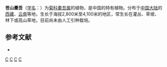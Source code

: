 {{Speciesbox 
| genus = Ligularia
| species = tsangchanensis
| authority = (Franch.) Hand.-Mazz.
}}

'''苍山橐吾'''（[[学名|学名]]：{{lang|la|''Ligularia tsangchanensis''}}）为[[菊科|菊科]][[橐吾属|橐吾属]]的植物，是中国的特有植物。分布于[[中国大陆|中国大陆]]的[[西藏|西藏]]、[[云南|云南]]等地，生长于海拔2,800米至4,100米的地区，常生长在灌丛、草坡、林下或高山草地，目前尚未由人工引种栽培。

== 参考文献 ==
<div class="references-small">
* {{cite web| url =http://www.bioinfo.cn/db05/KmzwSpecies.php?action=view&id=3929| title =苍山橐吾| work =《中国高等植物数据库全库》| publisher =中国科学院微生物研究所| author =昆明植物研究所| accessdate =2009-02-25| deadurl =yes| archiveurl =https://web.archive.org/web/20160305003119/http://www.bioinfo.cn/db05/KmzwSpecies.php?action=view&id=3929| archivedate =2016-03-05}}
</div>
{{Taxonbar|from=Q15230850}}

[[Category:橐吾属|C]]
[[Category:中國特有植物|C]]
[[Category:西藏植物|C]]
[[Category:云南植物|C]]